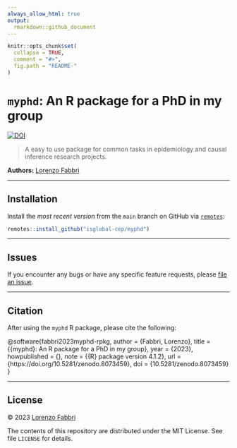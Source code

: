 ```yaml
---
always_allow_html: true
output:
  rmarkdown::github_document
---
```


```r
knitr::opts_chunk$set(
  collapse = TRUE,
  comment = "#>",
  fig.path = "README-"
)
```

# `myphd`: An R package for a PhD in my group

[![DOI](https://zenodo.org/badge/588487421.svg)](https://zenodo.org/badge/latestdoi/588487421)

 > A easy to use package for common tasks in epidemiology and causal inference research projects.

__Authors:__ [Lorenzo Fabbri](https://epilorenzofabbri.com/)

---

## Installation

Install the _most recent version_ from the `main` branch on GitHub via
[`remotes`](https://CRAN.R-project.org/package=remotes):

```r
remotes::install_github("isglobal-cep/myphd")
```

---

## Issues

If you encounter any bugs or have any specific feature requests, please [file an
issue](https://github.com/isglobal-cep/myphd/issues).

---

## Citation

After using the `myphd` R package, please cite the following:

@software{fabbri2023myphd-rpkg,
  author = {Fabbri, Lorenzo},
  title = {{myphd}: An R package for a PhD in my group},
  year = {2023},
  howpublished = {\url{https://github.com/isglobal-cep/myphd}},
  note = {{R} package version 4.1.2},
  url = {https://doi.org/10.5281/zenodo.8073459},
  doi = {10.5281/zenodo.8073459}
}

---

## License

&copy; 2023 [Lorenzo Fabbri](https://epilorenzofabbri.com/)

The contents of this repository are distributed under the MIT License. See
file `LICENSE` for details.
